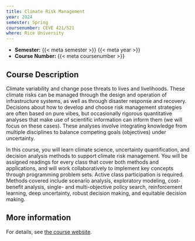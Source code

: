 ```yaml
---
title: Climate Risk Management
year: 2024
semester: Spring
coursenumber: CEVE 421/521
where: Rice University
---
```


- **Semester:** {{< meta semester >}} {{< meta year >}}
- **Course Number:** {{< meta coursenumber >}}

## Course Description

Climate variability and change pose threats to lives and livelihoods.
These climate risks can be managed through the design and operation of infrastructure systems, as well as through disaster response and recovery. 
Decisions about how to develop and choose risk management strategies are often based on pure vibes, but occasionally rigorous quantitative analyses that make use of scientific information can inform them (we will focus on these cases).
These analyses involve integrating knowledge from multiple disciplines to balance competing goals (objectives) under uncertainty.

In this course, you will learn climate science, uncertainty quantification, and decision analysis methods to support climate risk management.
You will be assigned readings for every class that cover both methods and applications, and will work collaboratively to implement key concepts through programming problem sets.
Active class participation is required.
Methods covered include scenario analysis, exploratory modeling, cost-benefit analysis, single- and multi-objective policy search, reinforcement learning, deep uncertainty, robust decision making, and equitable decision making.


## More information

For details, see [the course website](https://ceve-421-521.github.io/){target=_blank}.